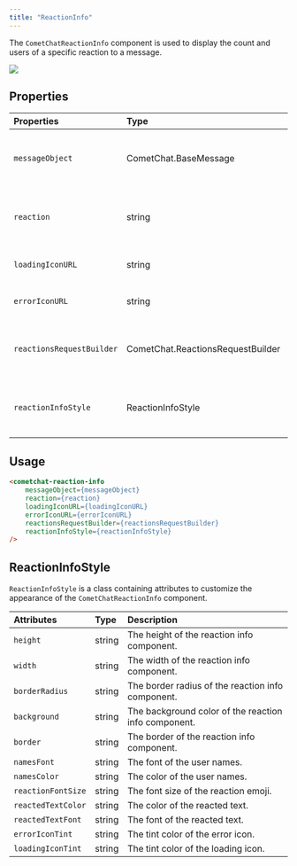 ```yaml
---
title: "ReactionInfo"
---
```


The `CometChatReactionInfo` component is used to display the count and users of a specific reaction to a message.

<Frame>
  <img src="/images/b5f6fae4-reaction-info-web-9220c05d4007ff78fde8dd2b3adaa7bc.png" />
</Frame>

## Properties

| Properties                | Type                              | Description                                    |
| :------------------------- | :--------------------------------- | :---------------------------------------------- |
| `messageObject`           | CometChat.BaseMessage             | The message to display reactions for.          |
| `reaction`                | string                            | The specific reaction to display the info for. |
| `loadingIconURL`          | string                            | The URL for the loading icon.                  |
| `errorIconURL`            | string                            | The URL for the error icon.                    |
| `reactionsRequestBuilder` | CometChat.ReactionsRequestBuilder | The request builder for fetching reactions.    |
| `reactionInfoStyle`       | ReactionInfoStyle                 | The style for the reaction info component.     |

## Usage

```html
<cometchat-reaction-info
    messageObject={messageObject}
    reaction={reaction}
    loadingIconURL={loadingIconURL}
    errorIconURL={errorIconURL}
    reactionsRequestBuilder={reactionsRequestBuilder}
    reactionInfoStyle={reactionInfoStyle}
/>
```

## ReactionInfoStyle

`ReactionInfoStyle` is a class containing attributes to customize the appearance of the `CometChatReactionInfo` component.

| Attributes         | Type   | Description                                          |
| :------------------ | :------ | :---------------------------------------------------- |
| `height`           | string | The height of the reaction info component.           |
| `width`            | string | The width of the reaction info component.            |
| `borderRadius`     | string | The border radius of the reaction info component.    |
| `background`       | string | The background color of the reaction info component. |
| `border`           | string | The border of the reaction info component.           |
| `namesFont`        | string | The font of the user names.                          |
| `namesColor`       | string | The color of the user names.                         |
| `reactionFontSize` | string | The font size of the reaction emoji.                 |
| `reactedTextColor` | string | The color of the reacted text.                       |
| `reactedTextFont`  | string | The font of the reacted text.                        |
| `errorIconTint`    | string | The tint color of the error icon.                    |
| `loadingIconTint`  | string | The tint color of the loading icon.                  |
